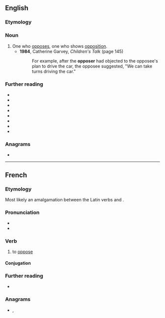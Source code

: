 ==English==

===Etymology===
{{suffix|en|oppose|er}}

===Noun===
{{en-noun}}

# One who [[oppose]]s, one who shows [[opposition]].
#* '''1984''', Catherine Garvey, ''Children's Talk'' (page 145)
#*: For example, after the '''opposer''' had objected to the opposee's plan to drive the car, the opposee suggested, "We can take turns driving the car."
#: {{syn|en|opponent}}
#: {{ant|en|supporter|proponent|proposer}}

===Further reading===
* {{R:OneLook}}
* {{R:MWO|oppose}}
* {{R:Collins|oppose}}
* {{R:Wordnik}}
* {{R:GNV|(opposer*20), opponent}}
* {{R:GNV|staunch opposer, staunch opponent}}
* {{R:GNV|(opposers of the reform*20), opponents of the reform}}
* {{R:GNV|opponent, opposer, detractor, adversary, antagonist}}

===Anagrams===
* {{anagrams|en|a=eoopprs|poopers|propose}}

----

==French==

===Etymology===
Most likely an amalgamation between the Latin verbs {{m|la|oppono|opposuī, opposuisse}} and {{m|la|pauso|pausō, pausāre}}.

===Pronunciation===
* {{fr-IPA}}
* {{audio|fr|Fr-opposer.ogg|audio}}

===Verb===
{{fr-verb}}

# to [[oppose]]

====Conjugation====
{{fr-conj-auto}}

===Further reading===
* {{R:TLFi}}

===Anagrams===
* {{l|fr|propose}}, {{l|fr|proposé}}